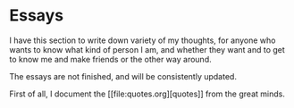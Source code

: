 # Essays

I have this section to write down variety of my thoughts, for anyone
who wants to know what kind of person I am, and whether they want and
to get to know me and make friends or the other way around.

The essays are not finished, and will be consistently updated.

First of all, I document the [[file:quotes.org][quotes]] from the
great minds.
